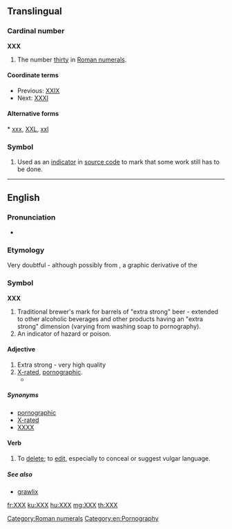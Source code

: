 {{also|xxx|.xxx}}
==Translingual==

===Cardinal number===
'''XXX'''

# The number [[thirty]] in [[Roman numerals]].

====Coordinate terms====
* Previous: [[XXIX]]
* Next: [[XXXI]]

====Alternative forms==== * [[xxx]], [[XXL]], [[xxl]]

===Symbol===
{{head|mul|symbol}}

# {{context|computing|lang=mul}} Used as an [[indicator]] in [[source code]] to mark that some work still has to be done.

[[Category:Roman numerals]]

----

==English==

===Pronunciation===
* {{IPA|[ʔɛksʔɛksʔɛks]}}

===Etymology===
Very doubtful - although possibly from {{term|X}}, a graphic derivative of the {{term|skull and crossbones||indicator of death}}

===Symbol===
'''XXX'''

# Traditional brewer's mark for barrels of "extra strong" beer - extended to other alcoholic beverages and other products having an "extra strong" dimension (varying from washing soap to pornography).
# An indicator of hazard or poison.
====Adjective====
{{en-adj}}

# Extra strong - very high quality
# [[X-rated]], [[pornographic]].
#* {{quote-news
|year=2012
|date=April 19
|author=Josh Halliday
|title=Free speech haven or lawless cesspool – can the internet be civilised?
|work=the Guardian
|url=http://www.guardian.co.uk/technology/2012/apr/19/free-speech-haven-lawless-cesspool
|page=
|passage=Other global taboos, such as sex and suicide, manifest themselves widely online, with websites offering suicide guides and Hot '''XXX''' Action seconds away at the click of a button. The UK government will come under pressure to block access to pornographic websites this year when a committee of MPs publishes its report on protecting children online.}}

=====Synonyms=====
* [[pornographic]]
* [[X-rated]]
* [[XXXX]]

====Verb====
{{en-verb|es}}

# To [[delete]]; to [[edit]], especially to conceal or suggest vulgar language.
=====See also=====
* [[grawlix]]
[[Category:en:Pornography]]

[[fr:XXX]]
[[ku:XXX]]
[[hu:XXX]]
[[mg:XXX]]
[[th:XXX]]